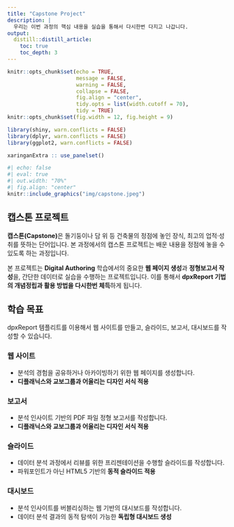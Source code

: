 ```yaml
---
title: "Capstone Project"
description: |
  우리는 이번 과정의 핵심 내용을 실습을 통해서 다시한번 다지고 나갑니다.
output: 
  distill::distill_article:
    toc: true
    toc_depth: 3  
---
```


```r
knitr::opts_chunk$set(echo = TRUE, 
                      message = FALSE, 
                      warning = FALSE, 
                      collapse = FALSE,
                      fig.align = "center",
                      tidy.opts = list(width.cutoff = 70), 
                      tidy = TRUE)
knitr::opts_chunk$set(fig.width = 12, fig.height = 9)

library(shiny, warn.conflicts = FALSE)
library(dplyr, warn.conflicts = FALSE)
library(ggplot2, warn.conflicts = FALSE)

xaringanExtra :: use_panelset()
```

```r
#| echo: false 
#| eval: true
#| out.width: "70%"
#| fig.align: "center"
knitr::include_graphics("img/capstone.jpeg")
```

## 캡스톤 프로젝트

**캡스톤(Capstone)**은 돌기둥이나 담 위 등 건축물의 정점에 놓인 장식, 최고의 업적·성취를 뜻하는 단어입니다. 본 과정에서의 캡스톤 프로젝트는 배운 내용을 정점에 놓을 수 있도록 하는 과정입니다.

본 프로젝트는 **Digital Authoring** 학습에서의 중요한 **웹 페이지 생성**과 **정형보고서 작성**을, 간단한 데이터로 실습을 수행하는 프로젝트입니다. 이를 통해서 **dpxReport 기법의 개념정립과 활용 방법을 다시한번 체득**하게 됩니다.


## 학습 목표

dpxReport 템플리트를 이용해서 웹 사이트를 만들고, 슬라이드, 보고서, 대시보드를 작성할 수 있습니다.


::: {.panelset}

::: {.panel}
### 웹 사이트 {.panel-name}

- 분석의 경험을 공유하거나 아카이빙하기 위한 웹 페이지를 생성합니다.
- **디플래닉스와 교보그룹과 어울리는 디자인 서식 적용**

:::

::: {.panel}

### 보고서 {.panel-name}

- 분석 인사이트 기반의 PDF 파일 정형 보고서를 작성합니다.
- **디플래닉스와 교보그룹과 어울리는 디자인 서식 적용**

:::

::: {.panel}
### 슬라이드 {.panel-name}

- 데이터 분석 과정에서 리뷰를 위한 프리젠테이션을 수행할 슬라이드를 작성합니다.
- 파워포인트가 아닌 HTML5 기반의 **동적 슬라이드 적용**

:::

::: {.panel}

### 대시보드 {.panel-name}

- 분석 인사이트를 버블리싱하는 웹 기반의 대시보드를 작성합니다.
- 데이터 분석 결과의 동적 탐색이 가능한 **독립형 대시보드 생성**

:::

:::

